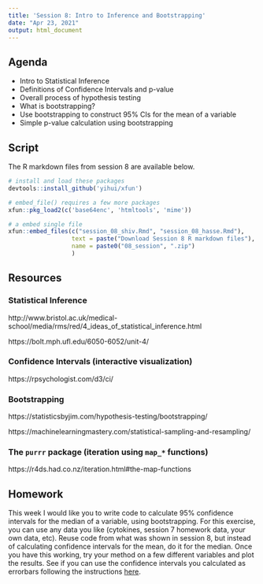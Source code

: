 ```yaml
---
title: 'Session 8: Intro to Inference and Bootstrapping'
date: "Apr 23, 2021"
output: html_document
---
```



## Agenda

* Intro to Statistical Inference
* Definitions of Confidence Intervals and p-value
* Overall process of hypothesis testing
* What is bootstrapping?
* Use bootstrapping to construct 95% CIs for the mean of a variable
* Simple p-value calculation using bootstrapping


## Script

The R markdown files from session 8 are available below.

```r

# install and load these packages
devtools::install_github('yihui/xfun')

# embed_file() requires a few more packages
xfun::pkg_load2(c('base64enc', 'htmltools', 'mime'))
```

```r
# a embed single file
xfun::embed_files(c("session_08_shiv.Rmd", "session_08_hasse.Rmd"), 
                  text = paste("Download Session 8 R markdown files"), 
                  name = paste0("08_session", ".zip")
                  )
```


## Resources

### Statistical Inference 

http://www.bristol.ac.uk/medical-school/media/rms/red/4_ideas_of_statistical_inference.html

https://bolt.mph.ufl.edu/6050-6052/unit-4/

### Confidence Intervals (interactive visualization)

https://rpsychologist.com/d3/ci/

### Bootstrapping 

https://statisticsbyjim.com/hypothesis-testing/bootstrapping/

https://machinelearningmastery.com/statistical-sampling-and-resampling/

### The `purrr` package (iteration using `map_*` functions)

https://r4ds.had.co.nz/iteration.html#the-map-functions

## Homework
This week I would like you to write code to calculate 95% confidence intervals for the median of a variable, using bootstrapping. For this exercise, you can use any data you like (cytokines, session 7 homework data, your own data, etc). Reuse code from what was shown in session 8, but instead of calculating confidence intervals for the mean, do it for the median. Once you have this working, try your method on a few different variables and plot the results. See if you can use the confidence intervals you calculated as errorbars following the instructions [here](https://www.datanovia.com/en/lessons/ggplot-error-bars/).  



    